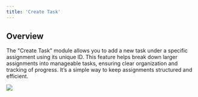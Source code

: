 ```yaml
---
title: 'Create Task'
---
```


## Overview

The "Create Task" module allows you to add a new task under a specific assignment using its unique ID. This feature helps break down larger assignments into manageable tasks, ensuring clear organization and tracking of progress. It’s a simple way to keep assignments structured and efficient.

![](/images/workflows/create_task001.png)